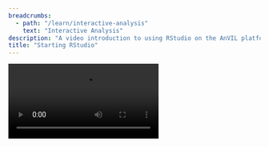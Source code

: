 ```yaml
---
breadcrumbs:
  - path: "/learn/interactive-analysis"
    text: "Interactive Analysis"
description: "A video introduction to using RStudio on the AnVIL platform."
title: "Starting RStudio"
---
```


<Video src="https://www.youtube.com/embed/cdkNbdhxUPc" />

## Objectives

The learning goals of this tutorial are to:

- Start compute for your RStudio on AnVIL.
- Tour RStudio on AnVIL.
- Stop compute to minimize expenses.

## Slides

The slides for this tutorial are located here: [Starting RStudio](https://docs.google.com/presentation/d/1eypYLLqD11-NwHLs4adGpcuSB07dYEJfAaALSMvgzqw/edit#slide=id.p).

